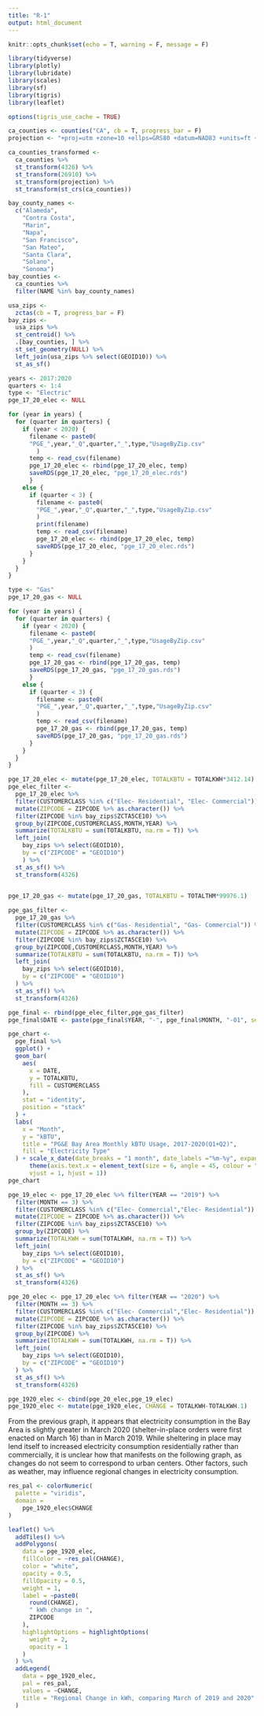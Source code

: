 ```yaml
---
title: "R-1"
output: html_document
---
```


```r
knitr::opts_chunk$set(echo = T, warning = F, message = F)

library(tidyverse)
library(plotly)
library(lubridate)
library(scales)
library(sf)
library(tigris)
library(leaflet)

options(tigris_use_cache = TRUE)
```

```r
ca_counties <- counties("CA", cb = T, progress_bar = F)
projection <- "+proj=utm +zone=10 +ellps=GRS80 +datum=NAD83 +units=ft +no_defs"

ca_counties_transformed <- 
  ca_counties %>% 
  st_transform(4326) %>% 
  st_transform(26910) %>% 
  st_transform(projection) %>% 
  st_transform(st_crs(ca_counties))

bay_county_names <-
  c("Alameda",
    "Contra Costa",
    "Marin",
    "Napa",
    "San Francisco",
    "San Mateo",
    "Santa Clara",
    "Solano",
    "Sonoma")
bay_counties <-
  ca_counties %>%
  filter(NAME %in% bay_county_names)

usa_zips <- 
  zctas(cb = T, progress_bar = F)
bay_zips <-
  usa_zips %>% 
  st_centroid() %>% 
  .[bay_counties, ] %>% 
  st_set_geometry(NULL) %>% 
  left_join(usa_zips %>% select(GEOID10)) %>% 
  st_as_sf()
```

```r

years <- 2017:2020
quarters <- 1:4
type <- "Electric"
pge_17_20_elec <- NULL

for (year in years) {
  for (quarter in quarters) {
    if (year < 2020) {
      filename <- paste0(
      "PGE_",year,"_Q",quarter,"_",type,"UsageByZip.csv"
        )
      temp <- read_csv(filename)
      pge_17_20_elec <- rbind(pge_17_20_elec, temp)
      saveRDS(pge_17_20_elec, "pge_17_20_elec.rds")
      }
    else {
      if (quarter < 3) {
        filename <- paste0(
        "PGE_",year,"_Q",quarter,"_",type,"UsageByZip.csv"
        )
        print(filename)
        temp <- read_csv(filename)
        pge_17_20_elec <- rbind(pge_17_20_elec, temp)
        saveRDS(pge_17_20_elec, "pge_17_20_elec.rds")
      }
    }
  }
}

type <- "Gas"
pge_17_20_gas <- NULL

for (year in years) {
  for (quarter in quarters) {
    if (year < 2020) {
      filename <- paste0(
      "PGE_",year,"_Q",quarter,"_",type,"UsageByZip.csv"
      )
      temp <- read_csv(filename)
      pge_17_20_gas <- rbind(pge_17_20_gas, temp)
      saveRDS(pge_17_20_gas, "pge_17_20_gas.rds")
      }
    else {
      if (quarter < 3) {
        filename <- paste0(
        "PGE_",year,"_Q",quarter,"_",type,"UsageByZip.csv"
        )
        temp <- read_csv(filename)
        pge_17_20_gas <- rbind(pge_17_20_gas, temp)
        saveRDS(pge_17_20_gas, "pge_17_20_gas.rds")
      }
    }
  }
}
```



```r

pge_17_20_elec <- mutate(pge_17_20_elec, TOTALKBTU = TOTALKWH*3412.14) 
pge_elec_filter <-
  pge_17_20_elec %>% 
  filter(CUSTOMERCLASS %in% c("Elec- Residential", "Elec- Commercial")) %>% 
  mutate(ZIPCODE = ZIPCODE %>% as.character()) %>%
  filter(ZIPCODE %in% bay_zips$ZCTA5CE10) %>% 
  group_by(ZIPCODE,CUSTOMERCLASS,MONTH,YEAR) %>% 
  summarize(TOTALKBTU = sum(TOTALKBTU, na.rm = T)) %>% 
  left_join(
    bay_zips %>% select(GEOID10),
    by = c("ZIPCODE" = "GEOID10")
    ) %>% 
  st_as_sf() %>% 
  st_transform(4326)
  

pge_17_20_gas <- mutate(pge_17_20_gas, TOTALKBTU = TOTALTHM*99976.1)

pge_gas_filter <-
  pge_17_20_gas %>%
  filter(CUSTOMERCLASS %in% c("Gas- Residential", "Gas- Commercial")) %>%
  mutate(ZIPCODE = ZIPCODE %>% as.character()) %>% 
  filter(ZIPCODE %in% bay_zips$ZCTA5CE10) %>%
  group_by(ZIPCODE,CUSTOMERCLASS,MONTH,YEAR) %>%
  summarize(TOTALKBTU = sum(TOTALKBTU, na.rm = T)) %>% 
  left_join(
    bay_zips %>% select(GEOID10),
    by = c("ZIPCODE" = "GEOID10")
  ) %>%
  st_as_sf() %>%
  st_transform(4326)

pge_final <- rbind(pge_elec_filter,pge_gas_filter)
pge_final$DATE <- paste(pge_final$YEAR, "-", pge_final$MONTH, "-01", sep="") %>% as.Date(format = "%Y-%m-%d")
```


```r
pge_chart <-
  pge_final %>% 
  ggplot() +
  geom_bar(
    aes(
      x = DATE,
      y = TOTALKBTU,
      fill = CUSTOMERCLASS
    ),
    stat = "identity",
    position = "stack"
  ) + 
  labs(
    x = "Month",
    y = "kBTU",
    title = "PG&E Bay Area Monthly kBTU Usage, 2017-2020(Q1+Q2)",
    fill = "Electricity Type"
  ) + scale_x_date(date_breaks = "1 month", date_labels ="%m-%y", expand = c(0,0)) +  
      theme(axis.text.x = element_text(size = 6, angle = 45, colour = "black",
      vjust = 1, hjust = 1))
pge_chart
```
```r

pge_19_elec <- pge_17_20_elec %>% filter(YEAR == "2019") %>% 
  filter(MONTH == 3) %>% 
  filter(CUSTOMERCLASS %in% c("Elec- Commercial","Elec- Residential")) %>% 
  mutate(ZIPCODE = ZIPCODE %>% as.character()) %>%
  filter(ZIPCODE %in% bay_zips$ZCTA5CE10) %>% 
  group_by(ZIPCODE) %>% 
  summarize(TOTALKWH = sum(TOTALKWH, na.rm = T)) %>% 
  left_join(
    bay_zips %>% select(GEOID10),
    by = c("ZIPCODE" = "GEOID10")
  ) %>% 
  st_as_sf() %>% 
  st_transform(4326)

pge_20_elec <- pge_17_20_elec %>% filter(YEAR == "2020") %>% 
  filter(MONTH == 3) %>% 
  filter(CUSTOMERCLASS %in% c("Elec- Commercial","Elec- Residential")) %>% 
  mutate(ZIPCODE = ZIPCODE %>% as.character()) %>%
  filter(ZIPCODE %in% bay_zips$ZCTA5CE10) %>% 
  group_by(ZIPCODE) %>% 
  summarize(TOTALKWH = sum(TOTALKWH, na.rm = T)) %>% 
  left_join(
    bay_zips %>% select(GEOID10),
    by = c("ZIPCODE" = "GEOID10")
  ) %>% 
  st_as_sf() %>% 
  st_transform(4326)

pge_1920_elec <- cbind(pge_20_elec,pge_19_elec)
pge_1920_elec <- mutate(pge_1920_elec, CHANGE = TOTALKWH-TOTALKWH.1)
```
From the previous graph, it appears that electricity consumption in the Bay Area is slightly greater in March 2020 (shelter-in-place orders were first enacted on March 16) than in March 2019. While sheltering in place may lend itself to increased electricity consumption residentially rather than commercially, it is unclear how that manifests on the following graph, as changes do not seem to correspond to urban centers. Other factors, such as weather, may influence regional changes in electricity consumption.
```r

res_pal <- colorNumeric(
  palette = "viridis",
  domain = 
    pge_1920_elec$CHANGE
)

leaflet() %>% 
  addTiles() %>% 
  addPolygons(
    data = pge_1920_elec,
    fillColor = ~res_pal(CHANGE),
    color = "white",
    opacity = 0.5,
    fillOpacity = 0.5,
    weight = 1,
    label = ~paste0(
      round(CHANGE), 
      " kWh change in ",
      ZIPCODE
    ),
    highlightOptions = highlightOptions(
      weight = 2,
      opacity = 1
    )
  ) %>% 
  addLegend(
    data = pge_1920_elec,
    pal = res_pal,
    values = ~CHANGE,
    title = "Regional Change in kWh, comparing March of 2019 and 2020"
  )
```